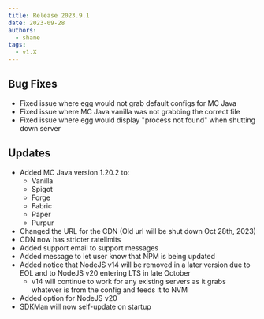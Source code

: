 ```yaml
---
title: Release 2023.9.1
date: 2023-09-28
authors:
  - shane
tags:
  - v1.X
---
```


## Bug Fixes

- Fixed issue where egg would not grab default configs for MC Java
- Fixed issue where MC Java vanilla was not grabbing the correct file
- Fixed issue where egg would display "process not found" when shutting down server

## Updates

- Added MC Java version 1.20.2 to:
  - Vanilla
  - Spigot
  - Forge
  - Fabric
  - Paper
  - Purpur
- Changed the URL for the CDN (Old url will be shut down Oct 28th, 2023)
- CDN now has stricter ratelimits
- Added support email to support messages
- Added message to let user know that NPM is being updated
- Added notice that NodeJS v14 will be removed in a later version due to EOL and to NodeJS v20 entering LTS in late October
  - v14 will continue to work for any existing servers as it grabs whatever is from the config and feeds it to NVM
- Added option for NodeJS v20
- SDKMan will now self-update on startup
